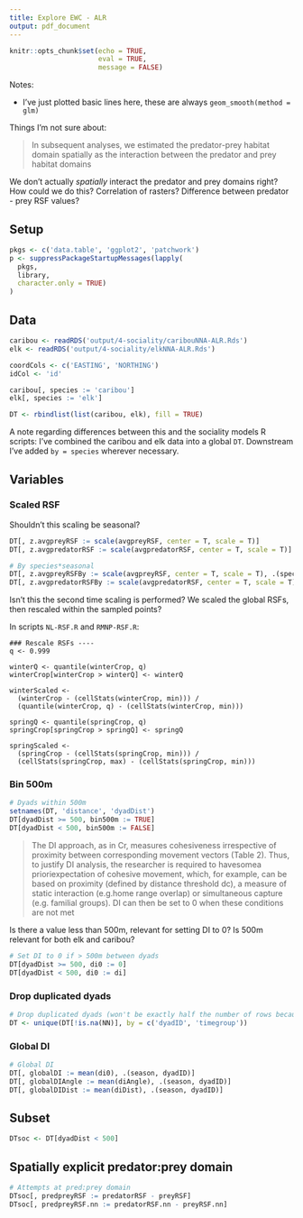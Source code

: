 ```yaml
---
title: Explore EWC - ALR
output: pdf_document
---
```


```r
knitr::opts_chunk$set(echo = TRUE,
                      eval = TRUE,
                      message = FALSE)
```


Notes:

* I've just plotted basic lines here, these are always `geom_smooth(method = glm)`


Things I'm not sure about:

> In subsequent analyses, we estimated the predator-prey habitat domain spatially as the interaction between the predator and prey habitat domains

We don't actually *spatially* interact the predator and prey domains right? How could we do this? Correlation of rasters? Difference between predator - prey RSF values?



## Setup 
```r
pkgs <- c('data.table', 'ggplot2', 'patchwork')
p <- suppressPackageStartupMessages(lapply(
  pkgs, 
  library, 
  character.only = TRUE)
)
```


## Data

```r
caribou <- readRDS('output/4-sociality/caribouNNA-ALR.Rds')
elk <- readRDS('output/4-sociality/elkNNA-ALR.Rds')

coordCols <- c('EASTING', 'NORTHING')
idCol <- 'id'

caribou[, species := 'caribou']
elk[, species := 'elk']

DT <- rbindlist(list(caribou, elk), fill = TRUE)
```

A note regarding differences between this and the sociality models R scripts: I've combined the caribou and elk data into a global `DT`. Downstream I've added `by = species` wherever necessary. 


## Variables

### Scaled RSF

Shouldn't this scaling be seasonal?


```r
DT[, z.avgpreyRSF := scale(avgpreyRSF, center = T, scale = T)]
DT[, z.avgpredatorRSF := scale(avgpredatorRSF, center = T, scale = T)]

# By species*seasonal 
DT[, z.avgpreyRSFBy := scale(avgpreyRSF, center = T, scale = T), .(species, season)]
DT[, z.avgpredatorRSFBy := scale(avgpredatorRSF, center = T, scale = T), .(species, season)]

```


Isn't this the second time scaling is performed? We scaled the global RSFs, then rescaled within the sampled points?

In scripts `NL-RSF.R` and `RMNP-RSF.R`:

```
### Rescale RSFs ----
q <- 0.999

winterQ <- quantile(winterCrop, q)
winterCrop[winterCrop > winterQ] <- winterQ

winterScaled <-
  (winterCrop - (cellStats(winterCrop, min))) /
  (quantile(winterCrop, q) - (cellStats(winterCrop, min)))

springQ <- quantile(springCrop, q)
springCrop[springCrop > springQ] <- springQ

springScaled <-
  (springCrop - (cellStats(springCrop, min))) /
  (cellStats(springCrop, max) - (cellStats(springCrop, min)))
```


### Bin 500m
```r
# Dyads within 500m 
setnames(DT, 'distance', 'dyadDist')
DT[dyadDist >= 500, bin500m := TRUE]
DT[dyadDist < 500, bin500m := FALSE]
```


> The DI approach, as in Cr,  measures  cohesiveness  irrespective  of  proximity between corresponding movement vectors (Table 2). Thus, to justify DI analysis, the researcher is required to havesomea prioriexpectation of cohesive movement, which, for example, can be based on proximity (defined by distance threshold dc), a measure of static interaction (e.g.home range overlap) or simultaneous capture (e.g. familial groups). DI can then be set to 0 when these conditions are not met


Is there a value less than 500m, relevant for setting DI to 0? Is 500m relevant for both elk and caribou?


```r

# Set DI to 0 if > 500m between dyads
DT[dyadDist >= 500, di0 := 0]
DT[dyadDist < 500, di0 := di]
```


### Drop duplicated dyads
```r
# Drop duplicated dyads (won't be exactly half the number of rows because not all NN are NN with each other)
DT <- unique(DT[!is.na(NN)], by = c('dyadID', 'timegroup'))
```



### Global DI
```r
# Global DI
DT[, globalDI := mean(di0), .(season, dyadID)]
DT[, globalDIAngle := mean(diAngle), .(season, dyadID)]
DT[, globalDIDist := mean(diDist), .(season, dyadID)]
```



## Subset
```r
DTsoc <- DT[dyadDist < 500]
```



## Spatially explicit predator:prey domain

```r
# Attempts at pred:prey domain
DTsoc[, predpreyRSF := predatorRSF - preyRSF]
DTsoc[, predpreyRSF.nn := predatorRSF.nn - preyRSF.nn]
```